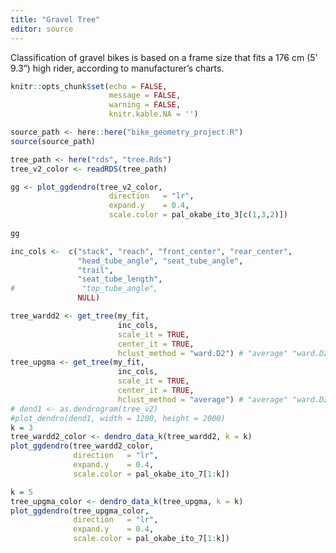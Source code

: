 ```yaml
---
title: "Gravel Tree"
editor: source
---
```


::: {.callout-note}
Classification of gravel bikes is based on a frame size that fits a 176 cm (5' 9.3") high rider, according to manufacturer's charts.
:::

```r
knitr::opts_chunk$set(echo = FALSE,
                      message = FALSE,
                      warning = FALSE,
                      knitr.kable.NA = '')

source_path <- here::here("bike_geometry_project.R")
source(source_path)

```

```r

tree_path <- here("rds", "tree.Rds")
tree_v2_color <- readRDS(tree_path)

gg <- plot_ggdendro(tree_v2_color,
                      direction   = "lr",
                      expand.y    = 0.4,
                      scale.color = pal_okabe_ito_3[c(1,3,2)])
 
gg
```


```r
inc_cols <-  c("stack", "reach", "front_center", "rear_center",
               "head_tube_angle", "seat_tube_angle",
               "trail",
               "seat_tube_length",
#               "top_tube_angle",
               NULL)

tree_wardd2 <- get_tree(my_fit,
                        inc_cols,
                        scale_it = TRUE,
                        center_it = TRUE,
                        hclust_method = "ward.D2") # "average" "ward.D2"
tree_upgma <- get_tree(my_fit,
                        inc_cols,
                        scale_it = TRUE,
                        center_it = TRUE,
                        hclust_method = "average") # "average" "ward.D2"
# dend1 <- as.dendrogram(tree_v2)
#plot_dendro(dend1, width = 1200, height = 2000)
k = 3
tree_wardd2_color <- dendro_data_k(tree_wardd2, k = k)
plot_ggdendro(tree_wardd2_color,
              direction   = "lr",
              expand.y    = 0.4,
              scale.color = pal_okabe_ito_7[1:k])

k = 5
tree_upgma_color <- dendro_data_k(tree_upgma, k = k)
plot_ggdendro(tree_upgma_color,
              direction   = "lr",
              expand.y    = 0.4,
              scale.color = pal_okabe_ito_7[1:k])



```

